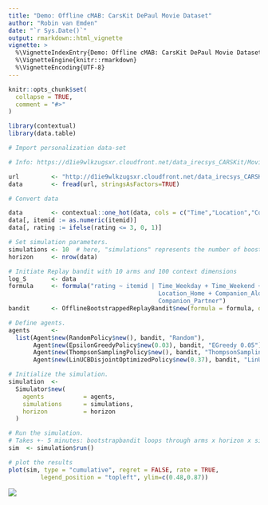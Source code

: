 ```yaml
---
title: "Demo: Offline cMAB: CarsKit DePaul Movie Dataset"
author: "Robin van Emden"
date: "`r Sys.Date()`"
output: rmarkdown::html_vignette
vignette: >
  %\VignetteIndexEntry{Demo: Offline cMAB: CarsKit DePaul Movie Dataset}
  %\VignetteEngine{knitr::rmarkdown}
  %\VignetteEncoding{UTF-8}
---
```


```r
knitr::opts_chunk$set(
  collapse = TRUE,
  comment = "#>"
)
```

```r
library(contextual)
library(data.table)

# Import personalization data-set

# Info: https://d1ie9wlkzugsxr.cloudfront.net/data_irecsys_CARSKit/Movie_DePaulMovie/README.txt

url         <- "http://d1ie9wlkzugsxr.cloudfront.net/data_irecsys_CARSKit/Movie_DePaulMovie/ratings.csv"
data        <- fread(url, stringsAsFactors=TRUE)

# Convert data

data        <- contextual::one_hot(data, cols = c("Time","Location","Companion"), sparsifyNAs = TRUE)
data[, itemid := as.numeric(itemid)]
data[, rating := ifelse(rating <= 3, 0, 1)]

# Set simulation parameters.
simulations <- 10  # here, "simulations" represents the number of boostrap samples
horizon     <- nrow(data)

# Initiate Replay bandit with 10 arms and 100 context dimensions
log_S       <- data
formula     <- formula("rating ~ itemid | Time_Weekday + Time_Weekend + Location_Cinema + 
                                          Location_Home + Companion_Alone + Companion_Family + 
                                          Companion_Partner")
bandit      <- OfflineBootstrappedReplayBandit$new(formula = formula, data = data)

# Define agents.
agents      <-
  list(Agent$new(RandomPolicy$new(), bandit, "Random"),
       Agent$new(EpsilonGreedyPolicy$new(0.03), bandit, "EGreedy 0.05"),
       Agent$new(ThompsonSamplingPolicy$new(), bandit, "ThompsonSampling"),
       Agent$new(LinUCBDisjointOptimizedPolicy$new(0.37), bandit, "LinUCB 0.37"))

# Initialize the simulation.
simulation  <-
  Simulator$new(
    agents           = agents,
    simulations      = simulations,
    horizon          = horizon
  )

# Run the simulation.
# Takes +- 5 minutes: bootstrapbandit loops through arms x horizon x simulations (times nr of agents).
sim  <- simulation$run()

# plot the results
plot(sim, type = "cumulative", regret = FALSE, rate = TRUE,
         legend_position = "topleft", ylim=c(0.48,0.87))

```

![](carskit_depaul.jpeg)

